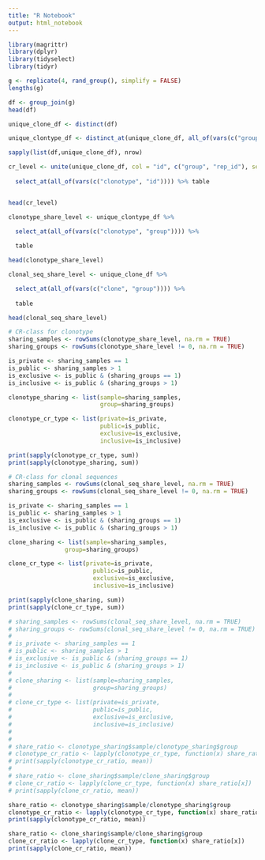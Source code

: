 ```yaml
---
title: "R Notebook"
output: html_notebook
---
```


```r
library(magrittr)
library(dplyr)
library(tidyselect)
library(tidyr)

```


```r
g <- replicate(4, rand_group(), simplify = FALSE)
lengths(g)
```

```r
df <- group_join(g)
head(df)
```

```r
unique_clone_df <- distinct(df)

unique_clontype_df <- distinct_at(unique_clone_df, all_of(vars(c("group", "rep_id", "clonotype"))))

sapply(list(df,unique_clone_df), nrow)
```

```r
cr_level <- unite(unique_clone_df, col = "id", c("group", "rep_id"), sep = "/") %>% 
  
  select_at(all_of(vars(c("clonotype", "id")))) %>% table


head(cr_level)
```

```r

clonotype_share_level <- unique_clontype_df %>% 

  select_at(all_of(vars(c("clonotype", "group")))) %>%
  
  table

head(clonotype_share_level)
```


```r
clonal_seq_share_level <- unique_clone_df %>% 

  select_at(all_of(vars(c("clone", "group")))) %>%
  
  table

head(clonal_seq_share_level)

```

```r

# CR-class for clonotype
sharing_samples <- rowSums(clonotype_share_level, na.rm = TRUE)
sharing_groups <- rowSums(clonotype_share_level != 0, na.rm = TRUE)

is_private <- sharing_samples == 1
is_public <- sharing_samples > 1
is_exclusive <- is_public & (sharing_groups == 1)
is_inclusive <- is_public & (sharing_groups > 1)

clonotype_sharing <- list(sample=sharing_samples, 
                          group=sharing_groups)

clonotype_cr_type <- list(private=is_private,
                          public=is_public,
                          exclusive=is_exclusive,
                          inclusive=is_inclusive)

print(sapply(clonotype_cr_type, sum))
print(sapply(clonotype_sharing, sum))

```

```r
# CR-class for clonal sequences
sharing_samples <- rowSums(clonal_seq_share_level, na.rm = TRUE)
sharing_groups <- rowSums(clonal_seq_share_level != 0, na.rm = TRUE)

is_private <- sharing_samples == 1
is_public <- sharing_samples > 1
is_exclusive <- is_public & (sharing_groups == 1)
is_inclusive <- is_public & (sharing_groups > 1)

clone_sharing <- list(sample=sharing_samples, 
                group=sharing_groups)

clone_cr_type <- list(private=is_private,
                        public=is_public,
                        exclusive=is_exclusive,
                        inclusive=is_inclusive)

print(sapply(clone_sharing, sum))
print(sapply(clone_cr_type, sum))

# sharing_samples <- rowSums(clonal_seq_share_level, na.rm = TRUE)
# sharing_groups <- rowSums(clonal_seq_share_level != 0, na.rm = TRUE)
#
# is_private <- sharing_samples == 1
# is_public <- sharing_samples > 1
# is_exclusive <- is_public & (sharing_groups == 1)
# is_inclusive <- is_public & (sharing_groups > 1)
#
# clone_sharing <- list(sample=sharing_samples,
#                       group=sharing_groups)
#
# clone_cr_type <- list(private=is_private,
#                       public=is_public,
#                       exclusive=is_exclusive,
#                       inclusive=is_inclusive)
#
#
# share_ratio <- clonotype_sharing$sample/clonotype_sharing$group
# clonotype_cr_ratio <- lapply(clonotype_cr_type, function(x) share_ratio[x])
# print(sapply(clonotype_cr_ratio, mean))
#
# share_ratio <- clone_sharing$sample/clone_sharing$group
# clone_cr_ratio <- lapply(clone_cr_type, function(x) share_ratio[x])
# print(sapply(clone_cr_ratio, mean))


```


```r

share_ratio <- clonotype_sharing$sample/clonotype_sharing$group
clonotype_cr_ratio <- lapply(clonotype_cr_type, function(x) share_ratio[x])
print(sapply(clonotype_cr_ratio, mean))

share_ratio <- clone_sharing$sample/clone_sharing$group
clone_cr_ratio <- lapply(clone_cr_type, function(x) share_ratio[x])
print(sapply(clone_cr_ratio, mean))

```

```r

```











